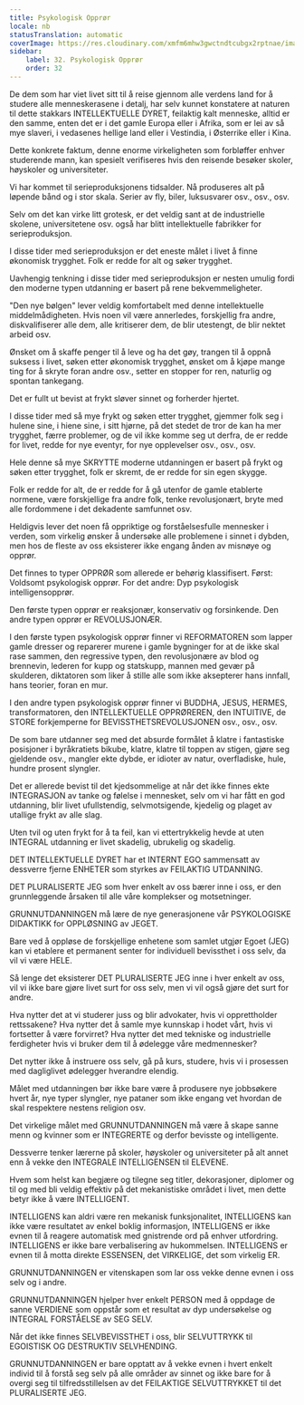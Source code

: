 ```yaml
---
title: Psykologisk Opprør
locale: nb
statusTranslation: automatic
coverImage: https://res.cloudinary.com/xmfm6mhw3gwctndtcubgx2rptnae/image/upload/v1740337243/small_cover_educacion_fundamental_a051170f1c.webp
sidebar:
    label: 32. Psykologisk Opprør
    order: 32
---
```

De dem som har viet livet sitt til å reise gjennom alle verdens land for å studere alle menneskerasene i detalj, har selv kunnet konstatere at naturen til dette stakkars INTELLEKTUELLE DYRET, feilaktig kalt menneske, alltid er den samme, enten det er i det gamle Europa eller i Afrika, som er lei av så mye slaveri, i vedasenes hellige land eller i Vestindia, i Østerrike eller i Kina.

Dette konkrete faktum, denne enorme virkeligheten som forbløffer enhver studerende mann, kan spesielt verifiseres hvis den reisende besøker skoler, høyskoler og universiteter.

Vi har kommet til serieproduksjonens tidsalder. Nå produseres alt på løpende bånd og i stor skala. Serier av fly, biler, luksusvarer osv., osv., osv.

Selv om det kan virke litt grotesk, er det veldig sant at de industrielle skolene, universitetene osv. også har blitt intellektuelle fabrikker for serieproduksjon.

I disse tider med serieproduksjon er det eneste målet i livet å finne økonomisk trygghet. Folk er redde for alt og søker trygghet.

Uavhengig tenkning i disse tider med serieproduksjon er nesten umulig fordi den moderne typen utdanning er basert på rene bekvemmeligheter.

"Den nye bølgen" lever veldig komfortabelt med denne intellektuelle middelmådigheten. Hvis noen vil være annerledes, forskjellig fra andre, diskvalifiserer alle dem, alle kritiserer dem, de blir utestengt, de blir nektet arbeid osv.

Ønsket om å skaffe penger til å leve og ha det gøy, trangen til å oppnå suksess i livet, søken etter økonomisk trygghet, ønsket om å kjøpe mange ting for å skryte foran andre osv., setter en stopper for ren, naturlig og spontan tankegang.

Det er fullt ut bevist at frykt sløver sinnet og forherder hjertet.

I disse tider med så mye frykt og søken etter trygghet, gjemmer folk seg i hulene sine, i hiene sine, i sitt hjørne, på det stedet de tror de kan ha mer trygghet, færre problemer, og de vil ikke komme seg ut derfra, de er redde for livet, redde for nye eventyr, for nye opplevelser osv., osv., osv.

Hele denne så mye SKRYTTE moderne utdanningen er basert på frykt og søken etter trygghet, folk er skremt, de er redde for sin egen skygge.

Folk er redde for alt, de er redde for å gå utenfor de gamle etablerte normene, være forskjellige fra andre folk, tenke revolusjonært, bryte med alle fordommene i det dekadente samfunnet osv.

Heldigvis lever det noen få oppriktige og forståelsesfulle mennesker i verden, som virkelig ønsker å undersøke alle problemene i sinnet i dybden, men hos de fleste av oss eksisterer ikke engang ånden av misnøye og opprør.

Det finnes to typer OPPRØR som allerede er behørig klassifisert. Først: Voldsomt psykologisk opprør. For det andre: Dyp psykologisk intelligensopprør.

Den første typen opprør er reaksjonær, konservativ og forsinkende. Den andre typen opprør er REVOLUSJONÆR.

I den første typen psykologisk opprør finner vi REFORMATOREN som lapper gamle dresser og reparerer murene i gamle bygninger for at de ikke skal rase sammen, den regressive typen, den revolusjonære av blod og brennevin, lederen for kupp og statskupp, mannen med gevær på skulderen, diktatoren som liker å stille alle som ikke aksepterer hans innfall, hans teorier, foran en mur.

I den andre typen psykologisk opprør finner vi BUDDHA, JESUS, HERMES, transformatoren, den INTELLEKTUELLE OPPRØREREN, den INTUITIVE, de STORE forkjemperne for BEVISSTHETSREVOLUSJONEN osv., osv., osv.

De som bare utdanner seg med det absurde formålet å klatre i fantastiske posisjoner i byråkratiets bikube, klatre, klatre til toppen av stigen, gjøre seg gjeldende osv., mangler ekte dybde, er idioter av natur, overfladiske, hule, hundre prosent slyngler.

Det er allerede bevist til det kjedsommelige at når det ikke finnes ekte INTEGRASJON av tanke og følelse i mennesket, selv om vi har fått en god utdanning, blir livet ufullstendig, selvmotsigende, kjedelig og plaget av utallige frykt av alle slag.

Uten tvil og uten frykt for å ta feil, kan vi ettertrykkelig hevde at uten INTEGRAL utdanning er livet skadelig, ubrukelig og skadelig.

DET INTELLEKTUELLE DYRET har et INTERNT EGO sammensatt av dessverre fjerne ENHETER som styrkes av FEILAKTIG UTDANNING.

DET PLURALISERTE JEG som hver enkelt av oss bærer inne i oss, er den grunnleggende årsaken til alle våre komplekser og motsetninger.

GRUNNUTDANNINGEN må lære de nye generasjonene vår PSYKOLOGISKE DIDAKTIKK for OPPLØSNING av JEGET.

Bare ved å oppløse de forskjellige enhetene som samlet utgjør Egoet (JEG) kan vi etablere et permanent senter for individuell bevissthet i oss selv, da vil vi være HELE.

Så lenge det eksisterer DET PLURALISERTE JEG inne i hver enkelt av oss, vil vi ikke bare gjøre livet surt for oss selv, men vi vil også gjøre det surt for andre.

Hva nytter det at vi studerer juss og blir advokater, hvis vi opprettholder rettssakene? Hva nytter det å samle mye kunnskap i hodet vårt, hvis vi fortsetter å være forvirret? Hva nytter det med tekniske og industrielle ferdigheter hvis vi bruker dem til å ødelegge våre medmennesker?

Det nytter ikke å instruere oss selv, gå på kurs, studere, hvis vi i prosessen med dagliglivet ødelegger hverandre elendig.

Målet med utdanningen bør ikke bare være å produsere nye jobbsøkere hvert år, nye typer slyngler, nye pataner som ikke engang vet hvordan de skal respektere nestens religion osv.

Det virkelige målet med GRUNNUTDANNINGEN må være å skape sanne menn og kvinner som er INTEGRERTE og derfor bevisste og intelligente.

Dessverre tenker lærerne på skoler, høyskoler og universiteter på alt annet enn å vekke den INTEGRALE INTELLIGENSEN til ELEVENE.

Hvem som helst kan begjære og tilegne seg titler, dekorasjoner, diplomer og til og med bli veldig effektiv på det mekanistiske området i livet, men dette betyr ikke å være INTELLIGENT.

INTELLIGENS kan aldri være ren mekanisk funksjonalitet, INTELLIGENS kan ikke være resultatet av enkel boklig informasjon, INTELLIGENS er ikke evnen til å reagere automatisk med gnistrende ord på enhver utfordring. INTELLIGENS er ikke bare verbalisering av hukommelsen. INTELLIGENS er evnen til å motta direkte ESSENSEN, det VIRKELIGE, det som virkelig ER.

GRUNNUTDANNINGEN er vitenskapen som lar oss vekke denne evnen i oss selv og i andre.

GRUNNUTDANNINGEN hjelper hver enkelt PERSON med å oppdage de sanne VERDIENE som oppstår som et resultat av dyp undersøkelse og INTEGRAL FORSTÅELSE av SEG SELV.

Når det ikke finnes SELVBEVISSTHET i oss, blir SELVUTTRYKK til EGOISTISK OG DESTRUKTIV SELVHENDING.

GRUNNUTDANNINGEN er bare opptatt av å vekke evnen i hvert enkelt individ til å forstå seg selv på alle områder av sinnet og ikke bare for å overgi seg til tilfredsstillelsen av det FEILAKTIGE SELVUTTRYKKET til det PLURALISERTE JEG.

